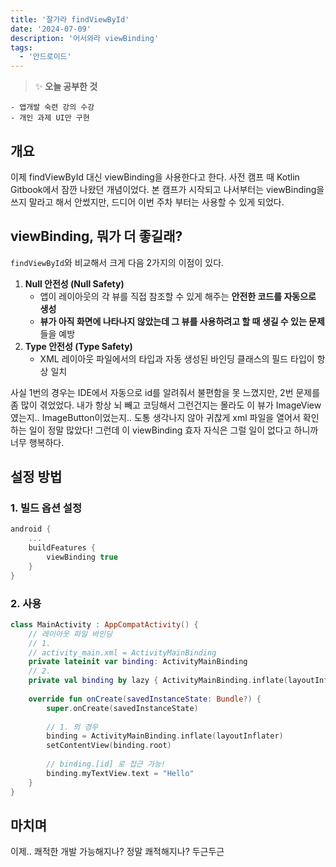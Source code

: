 ```yaml
---
title: '잘가라 findViewById'
date: '2024-07-09'
description: '어서와라 viewBinding'
tags:
  - '안드로이드'
---
```


> ✨ **오늘 공부한 것**
>
```
- 앱개발 숙련 강의 수강
- 개인 과제 UI만 구현
```
>

## 개요

이제 findViewById 대신 viewBinding을 사용한다고 한다. 사전 캠프 때 Kotlin Gitbook에서 잠깐 나왔던 개념이었다. 본 캠프가 시작되고 나서부터는 viewBinding을 쓰지 말라고 해서 안썼지만, 드디어 이번 주차 부터는 사용할 수 있게 되었다.

## viewBinding, 뭐가 더 좋길래?

`findViewById`와 비교해서 크게 다음 2가지의 이점이 있다.

1. **Null 안전성 (Null Safety)**
   - 앱이 레이아웃의 각 뷰를 직접 참조할 수 있게 해주는 **안전한 코드를 자동으로 생성**
   - **뷰가 아직 화면에 나타나지 않았는데 그 뷰를 사용하려고 할 때 생길 수 있는 문제**들을 예방
2. **Type 안전성 (Type Safety)**
   - XML 레이아웃 파일에서의 타입과 자동 생성된 바인딩 클래스의 필드 타입이 항상 일치

사실 1번의 경우는 IDE에서 자동으로 id를 알려줘서 불편함을 못 느꼈지만, 2번 문제를 좀 많이 겪었었다. 내가 항상 뇌 빼고 코딩해서 그런건지는 몰라도 이 뷰가 ImageView였는지.. ImageButton이었는지.. 도통 생각나지 않아 귀찮게 xml 파일을 열어서 확인하는 일이 정말 많았다! 그런데 이 viewBinding 효자 자식은 그럴 일이 없다고 하니까 너무 행복하다.

## 설정 방법

### 1. 빌드 옵션 설정

```kotlin
android {
    ...
    buildFeatures {
        viewBinding true
    }
}
```

### 2. 사용

```kotlin
class MainActivity : AppCompatActivity() {
	// 레이아웃 파일 바인딩
    // 1.
	// activity_main.xml = ActivityMainBinding
	private lateinit var binding: ActivityMainBinding
	// 2.
	private val binding by lazy { ActivityMainBinding.inflate(layoutInflater) }
		
    override fun onCreate(savedInstanceState: Bundle?) {
        super.onCreate(savedInstanceState)
        
        // 1. 의 경우
        binding = ActivityMainBinding.inflate(layoutInflater)
        setContentView(binding.root)
        
        // binding.[id] 로 접근 가능!
        binding.myTextView.text = "Hello"
    }
}
```

## 마치며

이제.. 쾌적한 개발 가능해지나? 정말 쾌적해지나? 두근두근
